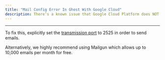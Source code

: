 ```yaml
---
title: "Mail Config Error In Ghost With Google Cloud"
description: There’s a known issue that Google Cloud Platform does NOT allow any traffic on port 25 on a [Compute Engine instance](https://cloud.google.com/compute/docs/tutorials/sending-mail/).
---
```


***

To fix this, explicitly set the [transmission port](https://github.com/TryGhost/Ghost/issues/6969#issuecomment-314294719) to 2525 in order to send emails.

Alternatively, we highly recommend using Mailgun which allows up to 10,000 emails per month for free.